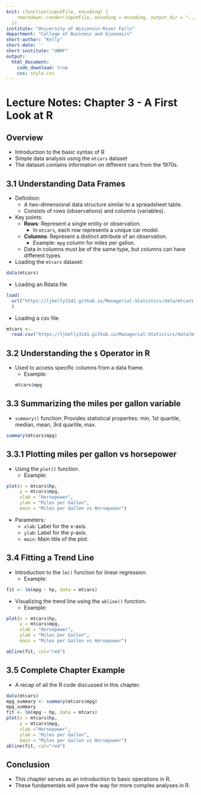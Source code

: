 ```yaml
---
knit: (function(inputFile, encoding) {
    rmarkdown::render(inputFile, encoding = encoding, output_dir = "../docs/")
  })
institute: "University of Wisconsin-River Falls"
department: "College of Business and Economics"
short-author: "Kelly"
short-date: ''
short-institute: "UWRF"
output: 
  html_document:
    code_download: true
    css: style.css
---
```


# Lecture Notes: Chapter 3 - A First Look at R

## Overview
- Introduction to the basic syntax of R
- Simple data analysis using the `mtcars` dataset
- The dataset contains information on different cars from the 1970s.

## 3.1 Understanding Data Frames
- Definition:
  - A two-dimensional data structure similar to a spreadsheet table.
  - Consists of rows (observations) and columns (variables).

- Key points:
  - **Rows**: Represent a single entity or observation.
    - In `mtcars`, each row represents a unique car model.
  - **Columns**: Represent a distinct attribute of an observation.
    - Example: `mpg` column for miles per gallon.
  - Data in columns must be of the same type, but columns can have different types.

- Loading the `mtcars` dataset:
```r
data(mtcars)
```

- Loading an Rdata file
```r
load(
  url("https://ljkelly3141.github.io/Managerial-Statistics/data/mtcars.Rdata")
  )
```

- Loading a csv file
```r
mtcars <- 
  read.csv("https://ljkelly3141.github.io/Managerial-Statistics/data/mtcars.csv")
```

## 3.2 Understanding the `$` Operator in R
- Used to access specific columns from a data frame.
  - Example: 
```r
mtcars$mpg
```

## 3.3 Summarizing the miles per gallon variable

- `summary()` function: Provides statistical properties: min, 1st quartile, median, mean, 3rd quartile, max.

```r
summary(mtcars$mpg)
```

## 3.3.1 Plotting miles per gallon vs horsepower

- Using the `plot()` function.
  - Example: 
  
```r
plot(x = mtcars$hp, 
     y = mtcars$mpg, 
     xlab = "Horsepower", 
     ylab = "Miles per Gallon", 
     main = "Miles per Gallon vs Horsepower")
```

- Parameters:
  - `xlab`: Label for the x-axis.
  - `ylab`: Label for the y-axis.
  - `main`: Main title of the plot.

## 3.4 Fitting a Trend Line
- Introduction to the `lm()` function for linear regression.
  - Example: 
  
```r
fit <- lm(mpg ~ hp, data = mtcars)
```

- Visualizing the trend line using the `abline()` function.
  - Example: 
  
```r
plot(x = mtcars$hp, 
     y = mtcars$mpg, 
     xlab = "Horsepower", 
     ylab = "Miles per Gallon", 
     main = "Miles per Gallon vs Horsepower")

abline(fit, col="red")
```

## 3.5 Complete Chapter Example

- A recap of all the R code discussed in this chapter.

```r
data(mtcars)
mpg_summary <- summary(mtcars$mpg)
mpg_summary
fit <- lm(mpg ~ hp, data = mtcars)
plot(x = mtcars$hp, 
     y = mtcars$mpg, 
     xlab ="Horsepower", 
     ylab = "Miles per Gallon", 
     main = "Miles per Gallon vs Horsepower")
abline(fit, col="red")
```

## Conclusion

- This chapter serves as an introduction to basic operations in R.
- These fundamentals will pave the way for more complex analyses in R.